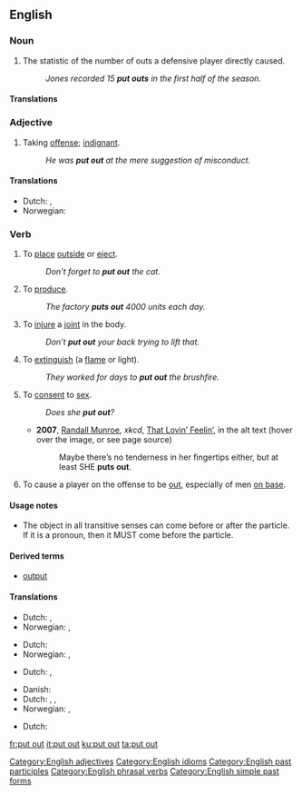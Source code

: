==English==

===Noun===
{{en-noun|sg=[[put]] [[out]]}}

# {{baseball}} The statistic of the number of outs a defensive player directly caused.
#: ''Jones recorded 15 '''put outs''' in the first half of the season.''

====Translations====
{{trans-top|baseball statistic}}
{{trans-mid}}
{{trans-bottom}}

===Adjective===
{{en-adj}}

# Taking [[offense]]; [[indignant]].
#: ''He was '''put out''' at the mere suggestion of misconduct.''

====Translations====
{{trans-top|taking offense}}
*Dutch: {{t|nl|ontzet}}, {{t|nl|verontwaardigd}}
*Norwegian: {{t-|no|satt ut}}
{{trans-mid}}
{{trans-bottom}}

===Verb===
{{en-verb|inf=to [[put]] [[out]]|puts out|putting out|put out}}

# {{transitive}} To [[place]] [[outside]] or [[eject]].
#: ''Don’t forget to '''put out''' the cat.''
# {{transitive}} To [[produce]].
#: ''The factory '''puts out''' 4000 units each day.''
# {{transitive}} To [[injure]] a [[joint]] in the body.
#: ''Don’t '''put out''' your back trying to lift that.''
# {{transitive}} To [[extinguish]] (a [[flame]] or light).
#: ''They worked for days to '''put out''' the brushfire.''
# {{context|slang|intransitive}} To [[consent]] to [[sex]].
#: ''Does she '''put out'''?''
#* '''2007''', [[w:Randall Munroe|Randall Munroe]], ''xkcd'', [http://xkcd.com/317/ That Lovin’ Feelin’], in the alt text (hover over the image, or see page source)
#*: Maybe there’s no tenderness in her fingertips either, but at least SHE '''puts out'''.
# {{baseball}} To cause a player on the offense to be [[out]], especially of men [[on base]].

====Usage notes====
*The object in all transitive senses can come before or after the particle. If it is a pronoun, then it MUST come before the particle.

====Derived terms====
*[[output]]

====Translations====
{{trans-top|place outside or eject}}
*Dutch: {{t|nl|buitenzetten}}, {{t|nl|uitwerpen}}
*Norwegian: {{t-|no|sette ut}}, {{t-|no|slippe ut}}
{{trans-mid}}
{{trans-bottom}}

{{trans-top|produce}}
*Dutch: {{t-|nl|produceren}}
*Norwegian: {{t-|no|lage}}, {{t-|no|produsere}}
{{trans-mid}}
{{trans-bottom}}

{{trans-top|injure a joint in the body}}
*Dutch: {{t-|nl|kwetsen}}, {{t|nl|blesseren}}
{{trans-mid}}
{{trans-bottom}}

{{trans-top|extinguish}}
*Danish: {{t+|da|slukke}}
*Dutch: {{italbrac|fire}} {{t+|nl|blussen}}, {{italbrac|light, candle}} {{t|nl|uitdoen}}, {{t+|nl|doven}}
*Norwegian: {{t-|no|slokke}}, {{t-|no|slukke}}
{{trans-mid}}
{{trans-bottom}}

{{trans-top|consent to sex}}
*Dutch: {{t+|nl|toegeven}}
{{trans-mid}}
{{trans-bottom}}

[[Category:English adjectives]]
[[Category:English idioms]]
[[Category:English past participles]]
[[Category:English phrasal verbs]]
[[Category:English simple past forms]]

[[fr:put out]]
[[it:put out]]
[[ku:put out]]
[[ta:put out]]